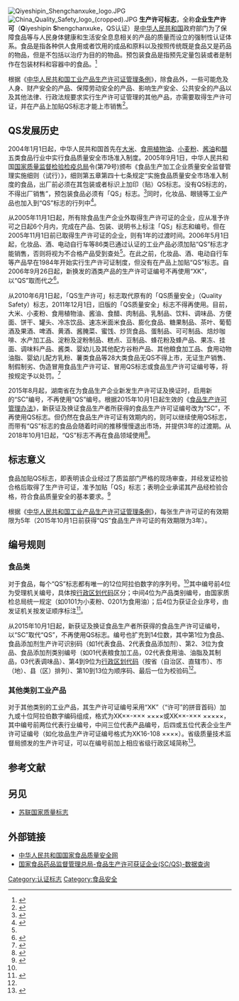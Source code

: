 {{Overly detailed|date=2018年9月}}
[[File:Qiyeshipin_Shengchanxuke_logo.JPG|thumb]]
[[File:China_Quality_Safety_logo_(cropped).JPG|thumb]]
'''生产许可标志'''，全称'''企业生产许可'''（'''Q'''iyeshipin '''S'''hengchanxuke，QS认证）是[[中华人民共和国|中华人民共和国]]政府部门为了保障食品等与人民身体健康和生活安全息息相关的产品的质量而设立的强制性认证体系。食品是指各种供人食用或者饮用的成品和原料以及按照传统既是食品又是药品的物品，但是不包括以治疗为目的的物品。预包装食品是指预先定量包装或者是制作在包装材料和容器中的食品。<ref name="钱江晚报">{{Cite web|url=http://news.ifeng.com/a/20140606/40613604_0.shtml|title=“QS质量安全”标志时要警惕|accessdate=|publisher=钱江晚报|date=2014-06-06|6=|archive-date=2016-12-20|archive-url=https://web.archive.org/web/20161220235902/http://news.ifeng.com/a/20140606/40613604_0.shtml|dead-url=no}}</ref>

根据《[[:s:中华人民共和国工业产品生产许可证管理条例|中华人民共和国工业产品生产许可证管理条例]]》，除食品外，一些可能危及人身、财产安全的产品、保障劳动安全的产品、影响生产安全、公共安全的产品以及其他法律、行政法规要求实行生产许可证管理的其他产品，亦需要取得生产许可证，并在产品上加贴QS标志才能上市销售<ref>{{Cite web|url=http://www.gov.cn/zwgk/2005-07/25/content_17077.htm|title=中华人民共和国工业产品生产许可证管理条例|accessdate=|publisher=国务院办公厅|date=2005年7月25日|archive-date=2021年1月4日|archive-url=https://web.archive.org/web/20210104143019/http://www.gov.cn/zwgk/2005-07/25/content_17077.htm|dead-url=no}}</ref>。

==QS发展历史==
2004年1月1日起，中华人民共和国首先在[[大米|大米]]、[[植物油|食用植物油]]、[[小麦粉|小麦粉]]、[[酱油|酱油]]和[[醋|醋]]五类食品行业中实行食品质量安全市场准入制度。2005年9月1日，中华人民共和国[[国家质量监督检验检疫总局|国家质量监督检验检疫总局]]令(第79号)颁布《食品生产加工企业质量安全监督管理实施细则（试行）》，细则第五章第四十七条规定“实施食品质量安全市场准入制度的食品，出厂前必须在其包装或者标识上加印（贴）QS标志。没有QS标志的，不得出厂销售”，预包装食品必须有「QS」标志。<ref name="质检总局">{{Cite web|url=http://www.aqsiq.gov.cn/zwgk/jlgg/zjgg/2010/201004/t20100421_141972.htm|title=国家质量监督检验检疫总局《关于使用企业食品生产许可证标志有关事项的公告》|accessdate=|publisher=国家质量监督检验检疫总局|date=2010-04-12|6=|deadurl=yes|archiveurl=https://web.archive.org/web/20130119090842/http://www.aqsiq.gov.cn/zwgk/jlgg/zjgg/2010/201004/t20100421_141972.htm|archivedate=2013-01-19}}</ref>同时，化妆品、眼镜等工业产品也加入到“QS”标志的行列中<ref name=xinhua>{{Cite web|url=http://news.xinhuanet.com/fortune/2006-11/01/content_5274779.htm|title=化妆品包装加QS标早有规定 国产品不爱贴“QS”|accessdate=|publisher=北京娱乐信报|date=2006年11月1日|6=|archive-date=2016年12月20日|archive-url=https://web.archive.org/web/20161220174431/http://news.xinhuanet.com/fortune/2006-11/01/content_5274779.htm|dead-url=no}}</ref>。

从2005年11月1日起，所有除食品生产企业外取得生产许可证的企业，应从准予许可之日起6个月内，完成在产品、包装、说明书上标注「QS」标志和编号。但在2005年11月1日前已取得生产许可证的企业，则有1年的过渡时间。2006年5月1日起，化妆品、酒、电动自行车等86类已通过认证的工业产品必须加贴“QS”标志才能销售，否则将视为不合格产品受到查处<ref name=xinhua/>。在此之前，化妆品、酒、电动自行车等产品早在1984年开始实行生产许可证制度，但没有在产品上加贴“QS”标志。自2006年9月26日起，新换发的酒类产品的生产许可证编号不再使用“XK”，以“QS”取而代之<ref>{{Cite web|url=http://www.fsjsjd.gov.cn/zjgw/spscjg/200709/t20070909_227400.html|title=关于做好白酒产品生产许可证期满换证工作的通知|accessdate=|publisher=佛山市质量技术监督局|date=2006年9月26日|6=|archive-url=https://web.archive.org/web/20161220215249/http://www.fsjsjd.gov.cn/zjgw/spscjg/200709/t20070909_227400.html|archive-date=2016年12月20日|dead-url=yes}}</ref>。

从2010年6月1日起，「QS生产许可」标志取代原有的「QS质量安全」（Quality Safety）标志，2011年12月1日，旧版的「QS质量安全」标志不得再使用。目前，大米、小麦粉、食用植物油、酱油、食醋、肉制品、乳制品、饮料、调味品、方便面、饼干、罐头、冷冻饮品、速冻米面米食品、膨化食品、糖果制品、茶叶、葡萄酒及果酒、啤酒、黄酒、酱腌菜、蜜饯、炒货食品、蛋制品、可可制品、焙炒咖啡、水产加工品、淀粉及淀粉制品、糕点、豆制品、蜂花粉及蜂产品、果冻、挂面、调味料产品、酱类、婴幼儿及其他配方谷粉产品、其他粮食加工品、食用动物油脂、婴幼儿配方乳粉、薯类食品等28大类食品无QS不得上市，无证生产销售、制假制劣、伪造冒用食品生产许可证、冒用QS标志或食品生产许可证编号等，将按规定予以处罚。<ref name="商务部">{{Cite web |url=http://www.mofcom.gov.cn/aarticle/difang/ningxia/200801/20080105365429.html|title=28类食品无QS不得上市|accessdate=|publisher=中华人民共和国商务部
|date=2008-01-31|}}</ref>

2015年8月起，湖南省在为食品生产企业新发生产许可证及换证时，启用新的“SC”编号，不再使用“QS”编号。根据2015年10月1日起生效的《[[:s:食品生产许可管理办法|食品生产许可管理办法]]》，新获证及换证食品生产者所获得的食品生产许可证编号改为“SC”，不再使用QS标志。但仍然在食品生产许可证有效期内的，则可以继续使用QS标志，而带有“QS”标志的食品会随着时间的推移慢慢退出市场，并提供3年的过渡期。从2018年10月1日起，“QS”标志不再在食品领域使用<ref name=qssc>{{Cite web|url=http://news.xinhuanet.com/food/2015-10/10/c_128303025.htm|title=“QS”隐退“SC”登场 新版食品生产许可证启动发放|accessdate=|publisher=中国食品报|date=2015年10月10日|6=|archive-date=2017年10月9日|archive-url=https://web.archive.org/web/20171009173518/http://news.xinhuanet.com/food/2015-10/10/c_128303025.htm|dead-url=no}}</ref>。

==标志意义==
食品加贴QS标志，即表明该企业经过了质监部门严格的现场审查，并经发证检验合格后取得了生产许可证，准予加贴「QS」标志；表明企业承诺其产品经检验合格，符合食品质量安全的基本要求。<ref name="吉和网">{{Cite web|url=http://news.365jilin.com/html/20140423/2044919.shtml|title=长春商家给茶叶包装加贴无编号QS标志被下架|accessdate=|publisher=吉和网|date=2014-04-23|6=|deadurl=yes|archiveurl=https://web.archive.org/web/20140821171033/http://news.365jilin.com/html/20140423/2044919.shtml|archivedate=2014年8月21日|df=}}</ref>

根据《[[:s:中华人民共和国工业产品生产许可证管理条例|中华人民共和国工业产品生产许可证管理条例]]》，每张生产许可证的有效期限为5年（2015年10月1日前获得“QS”食品生产许可证的有效期限为3年）。

==编号规则==
===食品类===
对于食品，每个“QS”标志都有唯一的12位阿拉伯数字的序列号。<ref name="钱江晚报"/>其中编号前4位为受理机关编号，具体按[[中华人民共和国行政区划代码|行政区划代码]]区分；中间4位为产品类别编号，由国家质检总局统一规定（如0101为小麦粉、0201为食用油）；后4位为获证企业序号，由发证机关按发证顺序标注<ref>{{Cite web|url=http://hh.hljda.gov.cn/index.php?ac=article&at=read&did=606|title=消费者购买预包装食品应仔细核实|accessdate=|publisher=黑河市市场监督管理局|date=2015-05-19|6=|archive-url=https://web.archive.org/web/20161220161816/http://hh.hljda.gov.cn/index.php?ac=article&at=read&did=606|archive-date=2016-12-20|dead-url=yes}}</ref>。

从2015年10月1日起，新获证及换证食品生产者所获得的食品生产许可证编号，以“SC”取代“QS”，不再使用QS标志。编号也扩充到14位数，其中第1位为食品、食品添加剂生产许可识别码（如1代表食品、2代表食品添加剂）、第2、3位为食品、食品添加剂类别编号（如01代表粮食加工品，02代表食用油、油脂及其制品，03代表调味品）、第4到9位为[[中华人民共和国行政区划代码|行政区划代码]]（按省（自治区、直辖市）、市（地）、县（区）排列）、第10到13位为顺序码、最后一位为校验码<ref name=qssc/>。

===其他类别工业产品===
对于其他类别的工业产品，其生产许可证编号采用“XK”（“许可”的拼音首码）加九或十位阿拉伯数字编码组成，格式为XK××-××× ××××或XK××-××× ×××××，其中编号前两位代表行业编号，中间三位代表产品编号，后四或五位代表企业生产许可证编号（如化妆品生产许可证编号格式为XK16-108 ××××）。省级质量技术监督局颁发的生产许可证，可以在编号前加上相应省级行政区域简称<ref>{{Cite web|url=http://www.aqsiq.gov.cn/xxgk_13386/zvfg/flfg/201405/t20140520_412894.htm|title=中华人民共和国工业产品生产许可证管理条例实施办法|accessdate=|publisher=国家质量监督检验检疫总局|date=2014-05-20|6=|archive-url=https://web.archive.org/web/20161011012802/http://www.aqsiq.gov.cn/xxgk_13386/zvfg/flfg/201405/t20140520_412894.htm|archive-date=2016-10-11|dead-url=yes}}</ref>。

== 参考文献 ==
{{Reflist|2}}

==另见==
*[[苏联国家质量标志|苏联国家质量标志]]

== 外部链接 ==
*[https://web.archive.org/web/20160608205320/http://www.nfqs.com.cn/ 中华人民共和国国家食品质量安全网]
*[https://web.archive.org/web/20170905161324/http://app1.sfda.gov.cn/datasearch/face3/dir.html 国家食品药品监督管理总局-食品生产许可获证企业(SC/QS)-数据查询]

[[Category:认证标志|Category:认证标志]]
[[Category:食品安全|Category:食品安全]]
